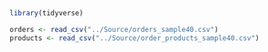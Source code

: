 ```r
library(tidyverse)
```

```r
orders <- read_csv("../Source/orders_sample40.csv")
products <- read_csv("../Source/order_products_sample40.csv")
```

